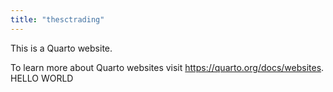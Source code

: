```yaml
---
title: "thesctrading"
---
```


This is a Quarto website.

To learn more about Quarto websites visit <https://quarto.org/docs/websites>. HELLO WORLD
